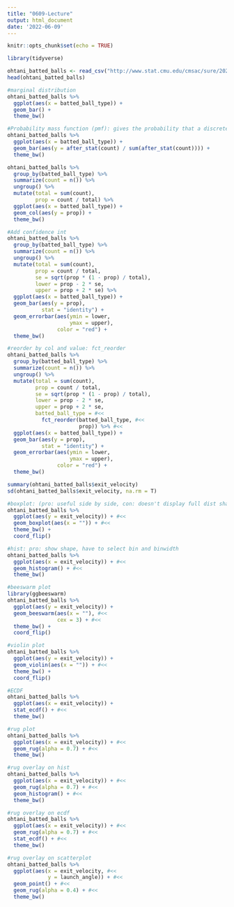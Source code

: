 ```yaml
---
title: "0609-Lecture"
output: html_document
date: '2022-06-09'
---
```


```r
knitr::opts_chunk$set(echo = TRUE)
```


```r
library(tidyverse)
```

```r
ohtani_batted_balls <- read_csv("http://www.stat.cmu.edu/cmsac/sure/2022/materials/data/sports/xy_examples/ohtani_2021_batted_balls.csv")
head(ohtani_batted_balls)
```

```r
#marginal distribution
ohtani_batted_balls %>%
  ggplot(aes(x = batted_ball_type)) +
  geom_bar() +
  theme_bw()
```

```r
#Probability mass function (pmf): gives the probability that a discrete random variable is exactly equal to some value.
ohtani_batted_balls %>%
  ggplot(aes(x = batted_ball_type)) +
  geom_bar(aes(y = after_stat(count) / sum(after_stat(count)))) + 
  theme_bw()

ohtani_batted_balls %>%
  group_by(batted_ball_type) %>%
  summarize(count = n()) %>% 
  ungroup() %>% 
  mutate(total = sum(count),
         prop = count / total) %>% 
  ggplot(aes(x = batted_ball_type)) +
  geom_col(aes(y = prop)) + 
  theme_bw()
```

```r
#Add confidence int
ohtani_batted_balls %>%
  group_by(batted_ball_type) %>% 
  summarize(count = n()) %>% 
  ungroup() %>% 
  mutate(total = sum(count),
         prop = count / total,
         se = sqrt(prop * (1 - prop) / total),  
         lower = prop - 2 * se,  
         upper = prop + 2 * se) %>% 
  ggplot(aes(x = batted_ball_type)) +
  geom_bar(aes(y = prop),
           stat = "identity") + 
  geom_errorbar(aes(ymin = lower, 
                    ymax = upper), 
                color = "red") + 
  theme_bw()
```

```r
#reorder by col and value: fct_reorder
ohtani_batted_balls %>%
  group_by(batted_ball_type) %>% 
  summarize(count = n()) %>% 
  ungroup() %>% 
  mutate(total = sum(count),
         prop = count / total,
         se = sqrt(prop * (1 - prop) / total),  
         lower = prop - 2 * se, 
         upper = prop + 2 * se,
         batted_ball_type = #<<
           fct_reorder(batted_ball_type, #<<
                       prop)) %>% #<<
  ggplot(aes(x = batted_ball_type)) +
  geom_bar(aes(y = prop),
           stat = "identity") + 
  geom_errorbar(aes(ymin = lower, 
                    ymax = upper),
                color = "red") + 
  theme_bw()
```

```r
summary(ohtani_batted_balls$exit_velocity)
sd(ohtani_batted_balls$exit_velocity, na.rm = T)
```

```r
#boxplot: (pro: useful side by side, con: doesn't display full dist shape)
ohtani_batted_balls %>%
  ggplot(aes(y = exit_velocity)) + #<<
  geom_boxplot(aes(x = "")) + #<<
  theme_bw() +
  coord_flip()
```

```r
#hist: pro: show shape, have to select bin and binwidth
ohtani_batted_balls %>%
  ggplot(aes(x = exit_velocity)) + #<<
  geom_histogram() + #<<
  theme_bw() 
```

```r
#beeswarm plot
library(ggbeeswarm)
ohtani_batted_balls %>%
  ggplot(aes(y = exit_velocity)) + 
  geom_beeswarm(aes(x = ""), #<<
                cex = 3) + #<<
  theme_bw() +
  coord_flip()
```

```r
#violin plot
ohtani_batted_balls %>%
  ggplot(aes(y = exit_velocity)) + 
  geom_violin(aes(x = "")) + #<<
  theme_bw() +
  coord_flip()
```

```r
#ECDF
ohtani_batted_balls %>%
  ggplot(aes(x = exit_velocity)) + 
  stat_ecdf() + #<<
  theme_bw()
```

```r
#rug plot
ohtani_batted_balls %>%
  ggplot(aes(x = exit_velocity)) + #<<
  geom_rug(alpha = 0.7) + #<<
  theme_bw()
```

```r
#rug overlay on hist
ohtani_batted_balls %>%
  ggplot(aes(x = exit_velocity)) + #<<
  geom_rug(alpha = 0.7) + #<<
  geom_histogram() + #<<
  theme_bw()
```

```r
#rug overlay on ecdf
ohtani_batted_balls %>%
  ggplot(aes(x = exit_velocity)) + #<<
  geom_rug(alpha = 0.7) + #<<
  stat_ecdf() + #<<
  theme_bw()
```

```r
#rug overlay on scatterplot
ohtani_batted_balls %>%
  ggplot(aes(x = exit_velocity, #<<
             y = launch_angle)) + #<<
  geom_point() + #<<
  geom_rug(alpha = 0.4) + #<<
  theme_bw()
```

